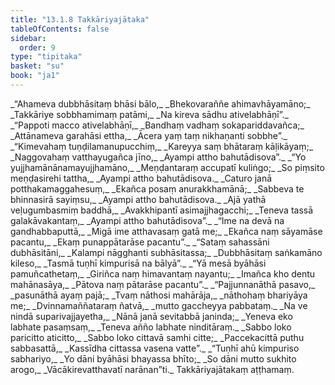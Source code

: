 ```yaml
---
title: "13.1.8 Takkāriyajātaka"
tableOfContents: false
sidebar:
  order: 9
type: "tipitaka"
basket: "su"
book: "ja1"
---
```



<DynamicBreadcrumb />

<Division number="104" book="ja1" bookNo="22" page="132">

<Paragraph number="2494" type="verses" book="ja1">
_“Ahameva dubbhāsitaṃ bhāsi bālo,_  
_Bhekovaraññe ahimavhāyamāno;_  
_Takkāriye sobbhamimaṃ patāmi,_  
_Na kireva sādhu ativelabhāṇī”._  

</Paragraph>

</Division>
<Division number="105" book="ja1" bookNo="22" page="132">

<Paragraph number="2495" type="verses" book="ja1">
_“Pappoti macco ativelabhāṇī,_  
_Bandhaṃ vadhaṃ sokapariddavañca;_  
_Attānameva garahāsi ettha,_  
_Ācera yaṃ taṃ nikhaṇanti sobbhe”._  

</Paragraph>

</Division>
<Division number="106" book="ja1" bookNo="22" page="132">

<Paragraph number="2496" type="verses" book="ja1">
_“Kimevahaṃ tuṇḍilamanupucchiṃ,_  
_Kareyya saṃ bhātaraṃ kāḷikāyaṃ;_  
_Naggovahaṃ vatthayugañca jīno,_  
_Ayampi attho bahutādisova”._  

</Paragraph>

</Division>
<Division number="107" book="ja1" bookNo="22" page="132">

<Paragraph number="2497" type="verses" book="ja1">
_“Yo yujjhamānānamayujjhamāno,_  
_Meṇḍantaraṃ accupatī kuliṅgo;_  
_So piṃsito meṇḍasirehi tattha,_  
_Ayampi attho bahutādisova._  

</Paragraph>

</Division>
<Division number="108" book="ja1" bookNo="22" page="133">

<Paragraph number="2498" type="verses" book="ja1">
_Caturo janā potthakamaggahesuṃ,_  
_Ekañca posaṃ anurakkhamānā;_  
_Sabbeva te bhinnasirā sayiṃsu,_  
_Ayampi attho bahutādisova._  

</Paragraph>

</Division>
<Division number="109" book="ja1" bookNo="22" page="133">

<Paragraph number="2499" type="verses" book="ja1">
_Ajā yathā veḷugumbasmiṃ baddhā,_  
_Avakkhipantī asimajjhagacchi;_  
_Teneva tassā galakāvakantaṃ,_  
_Ayampi attho bahutādisova”._  

</Paragraph>

</Division>
<Division number="110" book="ja1" bookNo="22" page="133">

<Paragraph number="2500" type="verses" book="ja1">
_“Ime na devā na gandhabbaputtā,_  
_Migā ime atthavasaṃ gatā me;_  
_Ekañca naṃ sāyamāse pacantu,_  
_Ekaṃ punappātarāse pacantu”._  

</Paragraph>

</Division>
<Division number="111" book="ja1" bookNo="22" page="133">

<Paragraph number="2501" type="verses" book="ja1">
_“Sataṃ sahassāni dubhāsitāni,_  
_Kalampi nāgghanti subhāsitassa;_  
_Dubbhāsitaṃ saṅkamāno kileso,_  
_Tasmā tuṇhī kimpurisā na bālyā”._  

</Paragraph>

</Division>
<Division number="112" book="ja1" bookNo="22" page="133">

<Paragraph number="2502" type="verses" book="ja1">
_“Yā mesā byāhāsi pamuñcathetaṃ,_  
_Giriñca naṃ himavantaṃ nayantu;_  
_Imañca kho dentu mahānasāya,_  
_Pātova naṃ pātarāse pacantu”._  

</Paragraph>

</Division>
<Division number="113" book="ja1" bookNo="22" page="133">

<Paragraph number="2503" type="verses" book="ja1">
_“Pajjunnanāthā pasavo,_  
_pasunāthā ayaṃ pajā;_  
_Tvaṃ nāthosi mahārāja,_  
_nāthohaṃ bhariyāya me;_  
_Dvinnamaññataraṃ ñatvā,_  
_mutto gaccheyya pabbataṃ._  

</Paragraph>

</Division>
<Division number="114" book="ja1" bookNo="22" page="133">

<Paragraph number="2504" type="verses" book="ja1">
_Na ve nindā suparivajjayetha,_  
_Nānā janā sevitabbā janinda;_  
_Yeneva eko labhate pasaṃsaṃ,_  
_Teneva añño labhate ninditāraṃ._  

</Paragraph>

</Division>
<Division number="115" book="ja1" bookNo="22" page="133">

<Paragraph number="2505" type="verses" book="ja1">
_Sabbo loko paricitto aticitto,_  
_Sabbo loko cittavā samhi citte;_  
_Paccekacittā puthu sabbasattā,_  
_Kassīdha cittassa vasena vatte”._  

</Paragraph>

</Division>
<Division number="116" book="ja1" bookNo="22" page="133">

<Paragraph number="2506" type="verses" book="ja1">
_“Tuṇhī ahū kimpuriso sabhariyo,_  
_Yo dāni byāhāsi bhayassa bhīto;_  
_So dāni mutto sukhito arogo,_  
_Vācākirevatthavatī narānan”ti._  


</Paragraph>
</Division>

<Paragraph number="2507" type="center" book="ja1">
Takkāriyajātakaṃ aṭṭhamaṃ.
</Paragraph>
